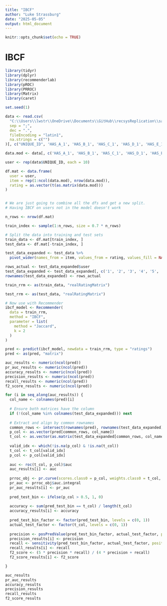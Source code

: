 ```yaml
---
title: "IBCF"
author: "Luke Strassburg"
date: "2025-05-05"
output: html_document
---
```


```r
knitr::opts_chunk$set(echo = TRUE)
```

# IBCF
```r
library(tidyr)
library(dplyr)
library(recommenderlab)
library(pROC)
library(PRROC)
library(Matrix)
library(caret)

set.seed(1)

data <- read.csv(
  "C:\\Users\\lwstr\\OneDrive\\Documents\\GitHub\\recsysReplication\\sample_data\\dataset.csv",
  sep = ";",
  dec = ".",
  fileEncoding = "latin1",
  na.strings = c("")
)[, c("UNIQUE_ID", 'HAS_A_1', 'HAS_B_1', 'HAS_C_1', 'HAS_D_1', 'HAS_E_1', 'HAS_F_1', 'HAS_G_1', 'HAS_H_1', 'HAS_I_1', 'HAS_L_1', 'SET')]

data.mod <- data[, c('HAS_A_1', 'HAS_B_1', 'HAS_C_1', 'HAS_D_1', 'HAS_E_1', 'HAS_F_1', 'HAS_G_1', 'HAS_H_1', 'HAS_I_1', 'HAS_L_1')]

user <- rep(data$UNIQUE_ID, each = 10)

df.mat <- data.frame(
  user = user,
  item = rep(1:ncol(data.mod), nrow(data.mod)),
  rating = as.vector(t(as.matrix(data.mod)))
)


# We are just going to combine all the dfs and get a new split.
# Having IBCF on users not in the model doesn't work

n_rows <- nrow(df.mat)

train_index <- sample(1:n_rows, size = 0.7 * n_rows)

# Split the data into training and test sets
train_data <- df.mat[train_index, ]
test_data <- df.mat[-train_index, ]

test_data_expanded <- test_data %>%
  pivot_wider(names_from = item, values_from = rating, values_fill = NA)

rows_actual <- test_data_expanded$user
test_data_expanded <- test_data_expanded[, c('1', '2', '3', '4', '5', '6', '7', '8', '9', '10')]
rownames(test_data_expanded) <- rows_actual

train_rrm <- as(train_data, "realRatingMatrix")

test_rrm <- as(test_data, "realRatingMatrix")

# Now use with Recommender
ibcf_model <- Recommender(
  data = train_rrm,
  method = "IBCF",
  parameter = list(
    method = "Jaccard",
    k = 2
  )
)

pred <- predict(ibcf_model, newdata = train_rrm, type = "ratings")
pred <- as(pred, "matrix")

auc_results <- numeric(ncol(pred))
pr_auc_results <- numeric(ncol(pred))
accuracy_results <- numeric(ncol(pred))
precision_results <- numeric(ncol(pred))
recall_results <- numeric(ncol(pred))
f2_score_results <- numeric(ncol(pred))

for (i in seq_along(auc_results)) {
  col_name <- colnames(pred)[i]
  
  # Ensure both matrices have the column
  if (!(col_name %in% colnames(test_data_expanded))) next
  
  # Extract and align by common rownames
  common_rows <- intersect(rownames(pred), rownames(test_data_expanded))
  p_col <- as.vector(pred[common_rows, col_name])
  t_col <- as.vector(as.matrix(test_data_expanded[common_rows, col_name]))
  
  valid_idx <- which(!is.na(p_col) & !is.na(t_col))
  t_col <- t_col[valid_idx]
  p_col <- p_col[valid_idx]
                     
  auc <- roc(t_col, p_col)$auc
  auc_results[i] <- auc
  
  prroc_obj <- pr.curve(scores.class0 = p_col, weights.class0 = t_col, curve = TRUE)
  pr_auc <- prroc_obj$auc.integral
  pr_auc_results[i] <- pr_auc
  
  pred_test_bin <- ifelse(p_col > 0.5, 1, 0)
  
  accuracy <- sum(pred_test_bin == t_col) / length(t_col)
  accuracy_results[i] <- accuracy
  
  pred_test_bin_factor <- factor(pred_test_bin, levels = c(0, 1))
  actual_test_factor <- factor(t_col, levels = c(0, 1))
  
  precision <- posPredValue(pred_test_bin_factor, actual_test_factor, positive = "1")
  precision_results[i] <- precision
  recall <- sensitivity(pred_test_bin_factor, actual_test_factor, positive = "1")
  recall_results[i] <- recall
  f2_score <- (5 * precision * recall) / (4 * precision + recall)
  f2_score_results[i] <- f2_score

}

auc_results
pr_auc_results
accuracy_results
precision_results
recall_results
f2_score_results



```
